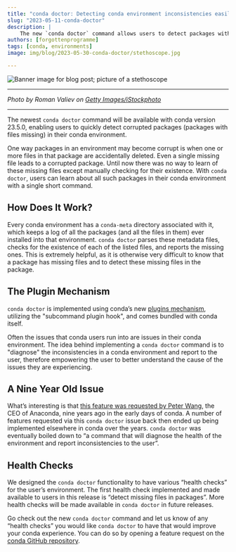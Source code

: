 ```yaml
---
title: "conda doctor: Detecting conda environment inconsistencies easily"
slug: "2023-05-11-conda-doctor"
description: |
    The new `conda doctor` command allows users to detect packages with missing files in their conda environments.
authors: [forgottenprogramme]
tags: [conda, environments]
image: img/blog/2023-05-30-conda-doctor/stethoscope.jpg

---
```



<Image img={condadoctor} alt="Banner image for blog post; picture of a stethoscope"/>

<hr />

<p>
    <i>
        Photo by Roman Valiev on <a href="https://www.istockphoto.com/stock-photos">Getty Images/iStockphoto</a>
    </i>
</p>

---

The newest `conda doctor` command will be available with conda version 23.5.0, enabling users to quickly detect corrupted packages (packages with files missing) in their conda environment.

One way packages in an environment may become corrupt is when one or more files in that package are accidentally deleted. Even a single missing file leads to a corrupted package.
Until now there was no way to learn of these missing files except manually checking for their existence. With `conda doctor`, users can learn about all such packages in their conda environment with a single short command.

<!-- truncate -->

## How Does It Work?

Every conda environment has a `conda-meta` directory associated with it, which keeps a log of all the packages (and all the files in them) ever installed into that environment. 
`conda doctor` parses these metadata files, checks for the existence of each of the listed files, and reports the missing ones. 
This is extremely helpful, as it is otherwise very difficult to know that a package has missing files and to detect these missing files in the package. 

## The Plugin Mechanism 

`conda doctor` is implemented using conda’s new [plugins mechanism](https://www.anaconda.com/blog/introducing-a-new-plugin-mechanism-for-conda/), utilizing the "subcommand plugin hook", and comes bundled with conda itself.

Often the issues that conda users run into are issues in their conda environment. The idea behind implementing a `conda doctor` command is to "diagnose" the inconsistencies in a conda environment and report to the user, therefore empowering the user to better understand the cause of the issues they are experiencing.

## A Nine Year Old Issue

What’s interesting is that [this feature was requested by Peter Wang](https://github.com/conda/conda/issues/474), the CEO of Anaconda, nine years ago in the early days of conda. A number of features requested via this `conda doctor` issue back then ended up being implemented elsewhere in conda over the years.
`conda doctor` was eventually boiled down to “a command that will diagnose the health of the environment and report inconsistencies to the user”. 

## Health Checks

We designed the `conda doctor` functionality to have various “health checks” for the user’s environment. The first health check implemented and made available to users in this release is “detect missing files in packages”. More health checks will be made available in `conda doctor` in future releases. 

Go check out the new `conda doctor` command and let us know of any “health checks” you would like `conda doctor` to have that would improve your conda experience. You can do so by opening a feature request on the [conda GitHub repository](https://github.com/conda/conda).